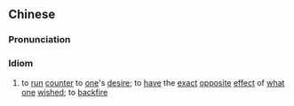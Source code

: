 {{also|适得其反}}
==Chinese==
{{zh-forms|s=适得其反}}

===Pronunciation===
{{zh-pron
|m=shìdéqífǎn
|c=sik1 dak1 kei4 faan2
|cat=cy
}}

===Idiom===
{{zh-idiom}}

# to [[run]] [[counter]] to [[one]]'s [[desire]]; to [[have]] the [[exact]] [[opposite]] [[effect]] of [[what]] [[one]] [[wished]]; to [[backfire]]